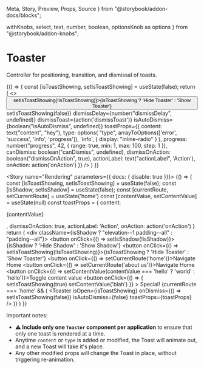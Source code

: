   Meta,
  Story,
  Preview,
  Props,
  Source
} from "@storybook/addon-docs/blocks";

  withKnobs,
  select,
  text,
  number,
  boolean,
  optionsKnob as options
} from "@storybook/addon-knobs";



<Meta
  title="Components/Interactive/Toaster"
  decorators={[withKnobs]}
  component={Toaster}
/>

# Toaster

<ImportPath component={RawToaster} section="interactive" />

Controller for positioning, transition, and dismissal of toasts.

<Story name="Knobs">
  {() => {   
    const [isToastShowing, setIsToastShowing] = useState(false);
    return (
      <>
        <button onClick={() => setIsToastShowing(!isToastShowing)}>{isToastShowing ? 'Hide Toaster' : 'Show Toaster'}</button>
        <Toaster
          isOpen={isToastShowing}
          onDismiss={() => setIsToastShowing(false)}
          dismissDelay={number("dismissDelay", undefined)}
          dismissToast={action('dismissToast')}
          isAutoDismiss={boolean("isAutoDismiss", undefined)}
          toastProps={{
            content: text("content", "hey"),
            type: options(
              "type",
              arrayToOptions(['error', 'success', 'info', 'progress']),
              'info',
              { display: "inline-radio" }
            ),
            progress: number("progress", 42, {
              range: true,
              min: 1,
              max: 100,
              step: 1
            }),
            canDismiss: boolean("canDismiss", undefined),
            dismissOnAction: boolean("dismissOnAction", true),
            actionLabel: text("actionLabel", 'Action'),
            onAction: action('onAction')
          }}
        />
      </>
    )
  }}
</Story>

<Story name="Rendering" parameters={{ docs: { disable: true }}}>
  {() => {   
    const [isToastShowing, setIsToastShowing] = useState(false);
    const [isShadow, setIsShadow] = useState(false);
    const [currentRoute, setCurrentRoute] = useState('home')
    const [contentValue, setContentValue] = useState(null)
    const toastProps = {
      content: <p>{contentValue}</p>,
      dismissOnAction: true,
      actionLabel: 'Action',
      onAction: action('onAction')
    }
    return (
      <div className={isShadow ? "elevation--1 padding--all" : "padding--all"}>
        <button onClick={() => setIsShadow(!isShadow)}>{isShadow ? 'Hide Shadow' : 'Show Shadow'}</button>
        <button onClick={() => setIsToastShowing(!isToastShowing)}>{isToastShowing ? 'Hide Toaster' : 'Show Toaster'}</button>
        <button onClick={() => setCurrentRoute('home')}>Navigate Home</button>
        <button onClick={() => setCurrentRoute('about us')}>Navigate Home</button>
        <button onClick={() => setContentValue(contentValue === 'hello' ? 'world' : 'hello')}>Toggle content value</button>
        <button
          onClick={() => { 
            setIsToastShowing(true)
            setContentValue('blah')
          }}
        >
          Special!
        </button>
        {currentRoute === 'home' && (
          <Toaster
            isOpen={isToastShowing}
            onDismiss={() => setIsToastShowing(false)}
            isAutoDismiss={false}
            toastProps={toastProps}
          />
        )}
      </div>
    )
  }}
</Story>

<Props of={RawToaster} />

Important notes:

- **⚠️ Include only one `Toaster` component per application** to ensure that only one toast is rendered at a time.
- Anytime `content` or `type` is added or modified, the Toast will animate out, and a new Toast will take it's place. 
- Any other modified props will change the Toast in place, without triggering re-animation.
